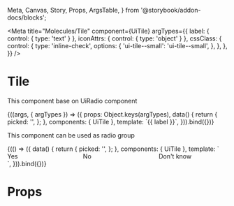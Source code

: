   Meta, Canvas, Story, Props, ArgsTable,
} from '@storybook/addon-docs/blocks';

<Meta
  title="Molecules/Tile"
  component={UiTile}
  argTypes={{
    label: { control: { type: 'text' } },
    iconAttrs: { control: { type: 'object' } },
    cssClass: {
      control: {
        type: 'inline-check',
        options: {
          'ui-tile--small': 'ui-tile--small',
        },
      },
    },
  }}
/>

# Tile

This component base on UiRadio component

<Canvas>
  <Story
    name="Common"
    height="200px"
    args={{
      label: 'Yes',
      iconAttrs: { icon: 'check' },
      id: 'present',
      value: 'present',
    }}
  >
    {((args, { argTypes }) => ({
      props: Object.keys(argTypes),
      data() {
        return {
          picked: '',
        };
      },
      components: { UiTile },
      template: `<UiTile
        v-model="picked"
        :id="id"
        :value="value"
        :iconAttrs="iconAttrs"
        :class="cssClass"
        style="width: 272px;"
      >{{ label }}</UiTile>`,
    })).bind({})}
  </Story>
</Canvas>

This component can be used as radio group

<Canvas>
  <Story
    name="Multiple tiles"
    height="200px"
  >
    {(() => ({
      data() {
        return {
          picked: '',
        };
      },
      components: { UiTile },
      template: `<div style="max-width: 560px; display: flex;">
        <UiTile
          v-model="picked"
          value="present"
          name="answer"
          id="present"
          :iconAttrs="{icon: 'check'}"
          style="flex: 1 1 33%; margin: 0 1rem 0 0;"
        >Yes</UiTile>
        <UiTile
          v-model="picked"
          value="absent"
          name="answer"
          id="absent"
          :iconAttrs="{icon: 'cross'}"
          style="flex: 1 1 33%; margin: 0 1rem 0 0;"
        >No</UiTile>
        <UiTile
          v-model="picked"
          value="unknown"
          name="answer"
          id="unknown"
          :iconAttrs="{icon: 'arrowRight'}"
          style="flex: 1 1 33%;"
        >Don't know</UiTile>
      </div>`,
    })).bind({})}
  </Story>
</Canvas>

# Props

<Props of={UiTile} />
